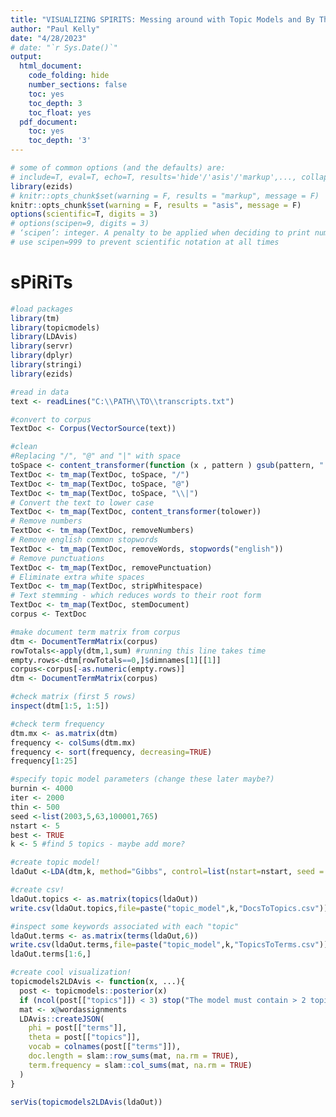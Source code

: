 ```yaml
---
title: "VISUALIZING SPIRITS: Messing around with Topic Models and By The People Crowdsourced Transcriptions (Frederick Hockley's notebooks)"
author: "Paul Kelly"
date: "4/28/2023"
# date: "`r Sys.Date()`"
output:
  html_document:
    code_folding: hide
    number_sections: false
    toc: yes
    toc_depth: 3
    toc_float: yes
  pdf_document:
    toc: yes
    toc_depth: '3'
---
```


```r
# some of common options (and the defaults) are: 
# include=T, eval=T, echo=T, results='hide'/'asis'/'markup',..., collapse=F, warning=T, message=T, error=T, cache=T, fig.width=6, fig.height=4, fig.dim=c(6,4) #inches, fig.align='left'/'center','right', 
library(ezids)
# knitr::opts_chunk$set(warning = F, results = "markup", message = F)
knitr::opts_chunk$set(warning = F, results = "asis", message = F)
options(scientific=T, digits = 3) 
# options(scipen=9, digits = 3) 
# ‘scipen’: integer. A penalty to be applied when deciding to print numeric values in fixed or exponential notation.  Positive values bias towards fixed and negative towards scientific notation: fixed notation will be preferred unless it is more than ‘scipen’ digits wider.
# use scipen=999 to prevent scientific notation at all times
```

# sPiRiTs

```r
#load packages
library(tm)
library(topicmodels)
library(LDAvis)
library(servr)
library(dplyr)
library(stringi)
library(ezids)
```

```r
#read in data
text <- readLines("C:\\PATH\\TO\\transcripts.txt")
```

```r
#convert to corpus
TextDoc <- Corpus(VectorSource(text))
```

```r
#clean
#Replacing "/", "@" and "|" with space
toSpace <- content_transformer(function (x , pattern ) gsub(pattern, " ", x))
TextDoc <- tm_map(TextDoc, toSpace, "/")
TextDoc <- tm_map(TextDoc, toSpace, "@")
TextDoc <- tm_map(TextDoc, toSpace, "\\|")
# Convert the text to lower case
TextDoc <- tm_map(TextDoc, content_transformer(tolower))
# Remove numbers
TextDoc <- tm_map(TextDoc, removeNumbers)
# Remove english common stopwords
TextDoc <- tm_map(TextDoc, removeWords, stopwords("english"))
# Remove punctuations
TextDoc <- tm_map(TextDoc, removePunctuation)
# Eliminate extra white spaces
TextDoc <- tm_map(TextDoc, stripWhitespace)
# Text stemming - which reduces words to their root form
TextDoc <- tm_map(TextDoc, stemDocument)
corpus <- TextDoc
```

```r
#make document term matrix from corpus
dtm <- DocumentTermMatrix(corpus)
rowTotals<-apply(dtm,1,sum) #running this line takes time
empty.rows<-dtm[rowTotals==0,]$dimnames[1][[1]] 
corpus<-corpus[-as.numeric(empty.rows)]
dtm <- DocumentTermMatrix(corpus)
```

```r
#check matrix (first 5 rows)
inspect(dtm[1:5, 1:5])
```

```r
#check term frequency
dtm.mx <- as.matrix(dtm)
frequency <- colSums(dtm.mx)
frequency <- sort(frequency, decreasing=TRUE)
frequency[1:25]
```

```r
#specify topic model parameters (change these later maybe?)
burnin <- 4000
iter <- 2000
thin <- 500
seed <-list(2003,5,63,100001,765)
nstart <- 5
best <- TRUE
k <- 5 #find 5 topics - maybe add more?
```

```r
#create topic model!
ldaOut <-LDA(dtm,k, method="Gibbs", control=list(nstart=nstart, seed = seed, best=best, burnin = burnin, iter = iter, thin=thin))
```

```r
#create csv!
ldaOut.topics <- as.matrix(topics(ldaOut))
write.csv(ldaOut.topics,file=paste("topic_model",k,"DocsToTopics.csv"))
```

```r
#inspect some keywords associated with each "topic"
ldaOut.terms <- as.matrix(terms(ldaOut,6))
write.csv(ldaOut.terms,file=paste("topic_model",k,"TopicsToTerms.csv"))
ldaOut.terms[1:6,]
```

```r
#create cool visualization!
topicmodels2LDAvis <- function(x, ...){
  post <- topicmodels::posterior(x)
  if (ncol(post[["topics"]]) < 3) stop("The model must contain > 2 topics")
  mat <- x@wordassignments
  LDAvis::createJSON(
    phi = post[["terms"]], 
    theta = post[["topics"]],
    vocab = colnames(post[["terms"]]),
    doc.length = slam::row_sums(mat, na.rm = TRUE),
    term.frequency = slam::col_sums(mat, na.rm = TRUE)
  )
}

serVis(topicmodels2LDAvis(ldaOut))
```
